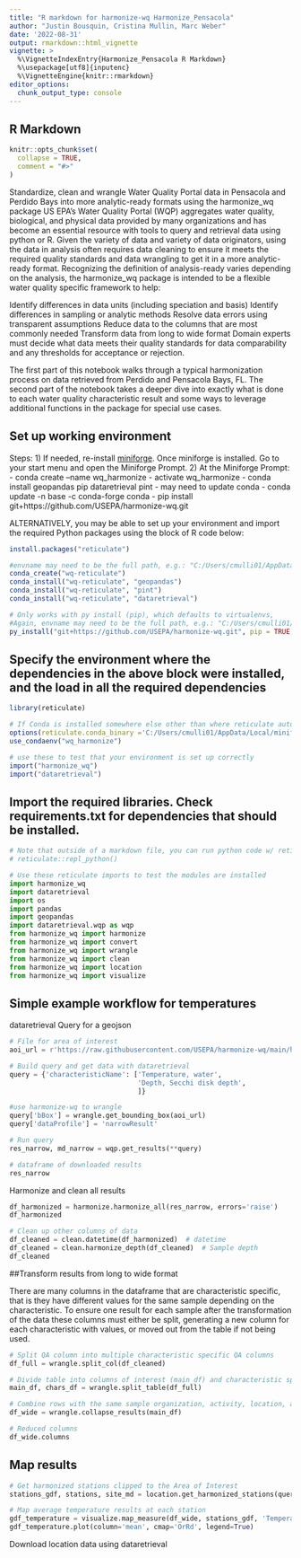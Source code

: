 ```yaml
---
title: "R markdown for harmonize-wq Harmonize_Pensacola"
author: "Justin Bousquin, Cristina Mullin, Marc Weber"
date: '2022-08-31'
output: rmarkdown::html_vignette
vignette: >
  %\VignetteIndexEntry{Harmonize_Pensacola R Markdown}
  %\usepackage[utf8]{inputenc}
  %\VignetteEngine{knitr::rmarkdown}
editor_options: 
  chunk_output_type: console
---
```


## R Markdown
```r
knitr::opts_chunk$set(
  collapse = TRUE,
  comment = "#>"
)
```

Standardize, clean and wrangle Water Quality Portal data in Pensacola and Perdido Bays into more analytic-ready formats using the harmonize_wq package
US EPA’s Water Quality Portal (WQP) aggregates water quality, biological, and physical data provided by many organizations and has become an essential resource with tools to query and retrieval data using python or R. Given the variety of data and variety of data originators, using the data in analysis often requires data cleaning to ensure it meets the required quality standards and data wrangling to get it in a more analytic-ready format. Recognizing the definition of analysis-ready varies depending on the analysis, the harmonize_wq package is intended to be a flexible water quality specific framework to help:

Identify differences in data units (including speciation and basis)
Identify differences in sampling or analytic methods
Resolve data errors using transparent assumptions
Reduce data to the columns that are most commonly needed
Transform data from long to wide format
Domain experts must decide what data meets their quality standards for data comparability and any thresholds for acceptance or rejection.

The first part of this notebook walks through a typical harmonization process on data retrieved from Perdido and Pensacola Bays, FL. The second part of the notebook takes a deeper dive into exactly what is done to each water quality characteristic result and some ways to leverage additional functions in the package for special use cases.

## Set up working environment

Steps: 
1) If needed, re-install [miniforge](https://github.com/conda-forge/miniforge). Once miniforge is installed. Go to your start menu and open the Miniforge Prompt.
2) At the Miniforge Prompt:
  - conda create --name wq_harmonize
  - activate wq_harmonize
  - conda install geopandas pip dataretrieval pint
  - may need to update conda
    - conda update -n base -c conda-forge conda
  - pip install git+https://github.com/USEPA/harmonize-wq.git
  
ALTERNATIVELY, you may be able to set up your environment and import the required Python packages using the block of R code below:

```r
install.packages("reticulate")

#envname may need to be the full path, e.g.: "C:/Users/cmulli01/AppData/Local/miniforge3/envs/wq_harmonize"
conda_create("wq-reticulate")
conda_install("wq-reticulate", "geopandas")
conda_install("wq-reticulate", "pint")
conda_install("wq-reticulate", "dataretrieval")

# Only works with py install (pip), which defaults to virtualenvs,
#Again, envname may need to be the full path, e.g.: "C:/Users/cmulli01/AppData/Local/miniforge3/envs/wq_harmonize"
py_install("git+https://github.com/USEPA/harmonize-wq.git", pip = TRUE, envname = "C:/Users/cmulli01/AppData/Local/miniforge3/envs/wq_harmonize")

```

## Specify the environment where the dependencies in the above block were installed, and the load in all the required dependencies
```r
library(reticulate)

# If Conda is installed somewhere else other than where reticulate automatically looked, you can specify it
options(reticulate.conda_binary ='C:/Users/cmulli01/AppData/Local/miniforge3/Scripts/conda.exe')
use_condaenv("wq_harmonize")

# use these to test that your environment is set up correctly
import("harmonize_wq")
import("dataretrieval")
```

## Import the required libraries. Check requirements.txt for dependencies that should be installed.
```python
# Note that outside of a markdown file, you can run python code w/ reticulate using:
# reticulate::repl_python()

# Use these reticulate imports to test the modules are installed
import harmonize_wq
import dataretrieval
import os
import pandas
import geopandas
import dataretrieval.wqp as wqp
from harmonize_wq import harmonize
from harmonize_wq import convert
from harmonize_wq import wrangle
from harmonize_wq import clean
from harmonize_wq import location
from harmonize_wq import visualize

```

## Simple example workflow for temperatures

dataretrieval Query for a geojson

```python

# File for area of interest
aoi_url = r'https://raw.githubusercontent.com/USEPA/harmonize-wq/main/harmonize_wq/tests/data/PPBays_NCCA.geojson'

# Build query and get data with dataretrieval
query = {'characteristicName': ['Temperature, water',
                                'Depth, Secchi disk depth',
                                ]}

#use harmonize-wq to wrangle
query['bBox'] = wrangle.get_bounding_box(aoi_url)
query['dataProfile'] = 'narrowResult'

# Run query
res_narrow, md_narrow = wqp.get_results(**query)

# dataframe of downloaded results
res_narrow

```

Harmonize and clean all results

```python
df_harmonized = harmonize.harmonize_all(res_narrow, errors='raise')
df_harmonized

# Clean up other columns of data
df_cleaned = clean.datetime(df_harmonized)  # datetime
df_cleaned = clean.harmonize_depth(df_cleaned)  # Sample depth
df_cleaned

```

##Transform results from long to wide format

There are many columns in the dataframe that are characteristic specific, that is they have different values for the same sample depending on the characteristic. To ensure one result for each sample after the transformation of the data these columns must either be split, generating a new column for each characteristic with values, or moved out from the table if not being used.

```python

# Split QA column into multiple characteristic specific QA columns
df_full = wrangle.split_col(df_cleaned)

# Divide table into columns of interest (main_df) and characteristic specific metadata (chars_df)
main_df, chars_df = wrangle.split_table(df_full)

# Combine rows with the same sample organization, activity, location, and datetime
df_wide = wrangle.collapse_results(main_df)

# Reduced columns
df_wide.columns

```

## Map results

```python

# Get harmonized stations clipped to the Area of Interest
stations_gdf, stations, site_md = location.get_harmonized_stations(query, aoi=aoi_url)

# Map average temperature results at each station
gdf_temperature = visualize.map_measure(df_wide, stations_gdf, 'Temperature')
gdf_temperature.plot(column='mean', cmap='OrRd', legend=True)

```

Download location data using dataretrieval

```python

```


